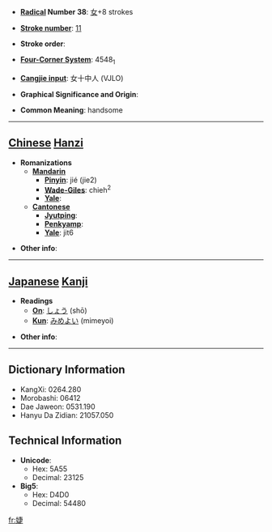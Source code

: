 * '''[[Wiktionary:Chinese radical index| Radical]] Number 38''': [[Wiktionary:Chinese radical index 女|女]]+8 strokes

* '''[[Wiktionary:Chinese total strokes index|Stroke number]]''': [[Wiktionary:Chinese total strokes index 11|11]]

* '''Stroke order''': 

* '''[[Wiktionary:Chinese four corner index|Four-Corner System]]''': 4548<sub>1</sub>

* '''[[Wiktionary:Chinese Cangjie index|Cangjie input]]''': 女十中人 (VJLO)

* '''Graphical Significance and Origin''': 

* '''Common Meaning''': handsome

----

== [[Chinese]] [[Hanzi]] ==

* '''Romanizations'''
** '''[[Mandarin]]'''
*** '''[[Pinyin]]''': jié (jie2)
*** '''[[Wade-Giles]]''': chieh<sup>2</sup>
*** '''[[Yale]]''': 
** '''[[Cantonese]]'''
*** '''[[Jyutping]]''':
*** '''[[Penkyamp]]''': 
*** '''[[Yale]]''': jit6

* '''Other info''': 

----

== [[Japanese]] [[Kanji]] ==

* '''Readings'''
** '''[[On]]''': [[しょう]] (shō)
** '''[[Kun]]''': [[みめよい]] (mimeyoi)

* '''Other info''':  

----

== Dictionary Information ==

* KangXi: 0264.280
* Morobashi: 06412
* Dae Jaweon: 0531.190
* Hanyu Da Zidian: 21057.050

== Technical Information ==

* '''Unicode''':
** Hex: 5A55
** Decimal: 23125
* '''Big5''':
** Hex: D4D0
** Decimal: 54480

[[fr:婕]]